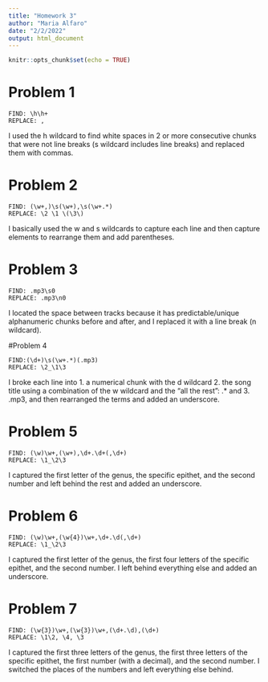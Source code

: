 ```yaml
---
title: "Homework 3"
author: "Maria Alfaro"
date: "2/2/2022"
output: html_document
---
```


```r
knitr::opts_chunk$set(echo = TRUE)
```

# Problem 1
```
FIND: \h\h+
REPLACE: ,
```
I used the h wildcard to find white spaces in 2 or more consecutive chunks that were not line breaks (s wildcard includes line breaks) and replaced them with commas.


# Problem 2
```
FIND: (\w+,)\s(\w+),\s(\w+.*)
REPLACE: \2 \1 \(\3\)
```
I basically used the w and s wildcards to capture each line and then capture elements to rearrange them and add parentheses.


# Problem 3
```
FIND: .mp3\s0
REPLACE: .mp3\n0
```
I located the space between tracks because it has predictable/unique alphanumeric chunks before and after, and I replaced it with a line break (n wildcard).


#Problem 4
```
FIND:(\d+)\s(\w+.*)(.mp3)
REPLACE: \2_\1\3
```
I broke each line into 1. a numerical chunk with the d wildcard 2. the song title using a combination of the w wildcard and the "all the rest": .* and 3. .mp3, and then rearranged the terms and added an underscore.


# Problem 5
```
FIND: (\w)\w+,(\w+),\d+.\d+(,\d+)
REPLACE: \1_\2\3
```
I captured the first letter of the genus, the specific epithet, and the second number and left behind the rest and added an underscore.


# Problem 6
```
FIND: (\w)\w+,(\w{4})\w+,\d+.\d(,\d+)
REPLACE: \1_\2\3
```
I captured the first letter of the genus, the first four letters of the specific epithet, and the second number. I left behind everything else and added an underscore.


# Problem 7
```
FIND: (\w{3})\w+,(\w{3})\w+,(\d+.\d),(\d+)
REPLACE: \1\2, \4, \3
```
I captured the first three letters of the genus, the first three letters of the specific epithet, the first number (with a decimal), and the second number. I switched the places of the numbers and left everything else behind.




